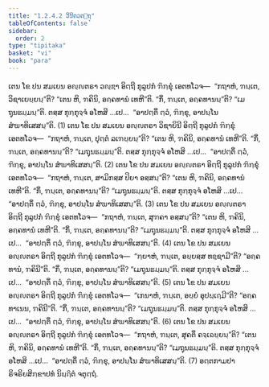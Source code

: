 ```yaml
---
title: "1.2.4.2 ວິນີຕວຕ຺ຖຸ"
tableOfContents: false
sidebar:
  order: 2
type: "tipitaka"
basket: "vi"
book: "para"
---
```



<DynamicBreadcrumb />

<Division number="295" book="para">

<Paragraph number="1212" book="para">
ເຕນ ໂຂ ປນ ສມເຍນ ອຎ຺ຎຕຣາ ວຎ຺ຌາ ອິຕ຺ຖີ ກຸລູປກໍ ຠິກ຺ຂຸໍ ເອຕທໂວຈ—  “ກຖາຫໍ, ຠນ຺ເຕ, ວິຊາເຍຍ຺ຍນ຺”ຕິ? “ເຕນ ຫິ, ຠຄິນິ, ອຄ຺ຄທານໍ ເທຫີ”ຕິ. “ກິໍ, ຠນ຺ເຕ, ອຄ຺ຄທານນ຺”ຕິ? “ເມຖຸນຘມ຺ມນ຺”ຕິ. ຕສ຺ສ ກຸກ຺ກຸຈ຺ຈໍ ອໂຫສິ …ເປ…  “ອາປຕ຺ຕິໍ ຕ຺ວໍ, ຠິກ຺ຂຸ, ອາປນ຺ໂນ ສໍຆາທິເສສນ຺”ຕິ. (1)
</Paragraph>

<Paragraph number="1213" book="para">
ເຕນ ໂຂ ປນ ສມເຍນ ອຎ຺ຎຕຣາ ວິຊາຍິນີ ອິຕ຺ຖີ ກຸລູປກໍ ຠິກ຺ຂຸໍ ເອຕທໂວຈ—  “ກຖາຫໍ, ຠນ຺ເຕ, ປຸຕ຺ຕໍ ລເຠຍ຺ຍນ຺”ຕິ? “ເຕນ ຫິ, ຠຄິນິ, ອຄ຺ຄທານໍ ເທຫີ”ຕິ. “ກິໍ, ຠນ຺ເຕ, ອຄ຺ຄທານນ຺”ຕິ? “ເມຖຸນຘມ຺ມນ຺”ຕິ. ຕສ຺ສ ກຸກ຺ກຸຈ຺ຈໍ ອໂຫສິ …ເປ…  “ອາປຕ຺ຕິໍ ຕ຺ວໍ, ຠິກ຺ຂຸ, ອາປນ຺ໂນ ສໍຆາທິເສສນ຺”ຕິ. (2)
</Paragraph>

<Paragraph number="1214" book="para">
ເຕນ ໂຂ ປນ ສມເຍນ ອຎ຺ຎຕຣາ ອິຕ຺ຖີ ກຸລູປກໍ ຠິກ຺ຂຸໍ ເອຕທໂວຈ—  “ກຖາຫໍ, ຠນ຺ເຕ, ສາມິກສ຺ສ ປິຍາ ອສ຺ສນ຺”ຕິ? “ເຕນ ຫິ, ຠຄິນິ, ອຄ຺ຄທານໍ ເທຫີ”ຕິ. “ກິໍ, ຠນ຺ເຕ, ອຄ຺ຄທານນ຺”ຕິ? “ເມຖຸນຘມ຺ມນ຺”ຕິ. ຕສ຺ສ ກຸກ຺ກຸຈ຺ຈໍ ອໂຫສິ …ເປ…  “ອາປຕ຺ຕິໍ ຕ຺ວໍ, ຠິກ຺ຂຸ, ອາປນ຺ໂນ ສໍຆາທິເສສນ຺”ຕິ. (3)
</Paragraph>

<Paragraph number="1215" book="para">
ເຕນ ໂຂ ປນ ສມເຍນ ອຎ຺ຎຕຣາ ອິຕ຺ຖີ ກຸລູປກໍ ຠິກ຺ຂຸໍ ເອຕທໂວຈ—  “ກຖາຫໍ, ຠນ຺ເຕ, ສຸຠຄາ ອສ຺ສນ຺”ຕິ? “ເຕນ ຫິ, ຠຄິນິ, ອຄ຺ຄທານໍ ເທຫີ”ຕິ. “ກິໍ, ຠນ຺ເຕ, ອຄ຺ຄທານນ຺”ຕິ? “ເມຖຸນຘມ຺ມນ຺”ຕິ. ຕສ຺ສ ກຸກ຺ກຸຈ຺ຈໍ ອໂຫສິ …ເປ…  “ອາປຕ຺ຕິໍ ຕ຺ວໍ, ຠິກ຺ຂຸ, ອາປນ຺ໂນ ສໍຆາທິເສສນ຺”ຕິ. (4)
</Paragraph>

<Paragraph number="1216" book="para">
ເຕນ ໂຂ ປນ ສມເຍນ ອຎ຺ຎຕຣາ ອິຕ຺ຖີ ກຸລູປກໍ ຠິກ຺ຂຸໍ ເອຕທໂວຈ—  “ກ຺ຍາຫໍ, ຠນ຺ເຕ, ອຍ຺ຍສ຺ສ ທຊ຺ຊາມີ”ຕິ? “ອຄ຺ຄທານໍ, ຠຄິນີ”ຕິ. “ກິໍ, ຠນ຺ເຕ, ອຄ຺ຄທານນ຺”ຕິ? “ເມຖຸນຘມ຺ມນ຺”ຕິ. ຕສ຺ສ ກຸກ຺ກຸຈ຺ຈໍ ອໂຫສິ …ເປ…  “ອາປຕ຺ຕິໍ ຕ຺ວໍ, ຠິກ຺ຂຸ, ອາປນ຺ໂນ ສໍຆາທິເສສນ຺”ຕິ. (5)
</Paragraph>

<Paragraph number="1217" book="para">
ເຕນ ໂຂ ປນ ສມເຍນ ອຎ຺ຎຕຣາ ອິຕ຺ຖີ ກຸລູປກໍ ຠິກ຺ຂຸໍ ເອຕທໂວຈ—  “ເກນາຫໍ, ຠນ຺ເຕ, ອຍ຺ຍໍ ອຸປຏ຺ເຐມີ”ຕິ? “ອຄ຺ຄທາເນນ, ຠຄິນີ”ຕິ. “ກິໍ, ຠນ຺ເຕ, ອຄ຺ຄທານນ຺”ຕິ? “ເມຖຸນຘມ຺ມນ຺”ຕິ. ຕສ຺ສ ກຸກ຺ກຸຈ຺ຈໍ ອໂຫສິ …ເປ…  “ອາປຕ຺ຕິໍ ຕ຺ວໍ, ຠິກ຺ຂຸ, ອາປນ຺ໂນ ສໍຆາທິເສສນ຺”ຕິ. (6)
</Paragraph>

<Paragraph number="1218" book="para">
ເຕນ ໂຂ ປນ ສມເຍນ ອຎ຺ຎຕຣາ ອິຕ຺ຖີ ກຸລູປກໍ ຠິກ຺ຂຸໍ ເອຕທໂວຈ—  “ກຖາຫໍ, ຠນ຺ເຕ, ສຸຄຕິໍ ຄຈ຺ເຉຍ຺ຍນ຺”ຕິ? “ເຕນ ຫິ, ຠຄິນິ, ອຄ຺ຄທານໍ ເທຫີ”ຕິ. “ກິໍ, ຠນ຺ເຕ, ອຄ຺ຄທານນ຺”ຕິ? “ເມຖຸນຘມ຺ມນ຺”ຕິ. ຕສ຺ສ ກຸກ຺ກຸຈ຺ຈໍ ອໂຫສິ …ເປ…  “ອາປຕ຺ຕິໍ ຕ຺ວໍ, ຠິກ຺ຂຸ, ອາປນ຺ໂນ ສໍຆາທິເສສນ຺”ຕິ. (7)

</Paragraph>
</Division>

<Paragraph number="1219" type="center" book="para">
ອຕ຺ຕກາມປາຣິຈຣິຍສິກ຺ຂາປທໍ ນິຏ຺ຐິຕໍ ຈຕຸຕ຺ຖໍ.
</Paragraph>